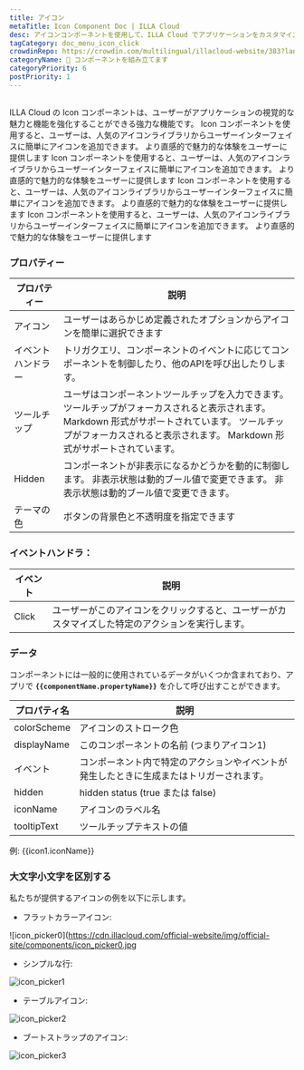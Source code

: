 ```yaml
---
title: アイコン
metaTitle: Icon Component Doc | ILLA Cloud
desc: アイコンコンポーネントを使用して、ILLA Cloud でアプリケーションをカスタマイズして飾る方法を学びます。
tagCategory: doc_menu_icon_click
crowdinRepo: https://crowdin.com/multilingual/illacloud-website/383?languages=ja&filter=basic&value=0
categoryName: 🧬 コンポーネントを組み立てます
categoryPriority: 6
postPriority: 1
---
```


## <h2 hidden>アイコンとは</h2>

ILLA Cloud の Icon コンポーネントは、ユーザーがアプリケーションの視覚的な魅力と機能を強化することができる強力な機能です。 Icon コンポーネントを使用すると、ユーザーは、人気のアイコンライブラリからユーザーインターフェイスに簡単にアイコンを追加できます。 より直感的で魅力的な体験をユーザーに提供します Icon コンポーネントを使用すると、ユーザーは、人気のアイコンライブラリからユーザーインターフェイスに簡単にアイコンを追加できます。 より直感的で魅力的な体験をユーザーに提供します Icon コンポーネントを使用すると、ユーザーは、人気のアイコンライブラリからユーザーインターフェイスに簡単にアイコンを追加できます。 より直感的で魅力的な体験をユーザーに提供します Icon コンポーネントを使用すると、ユーザーは、人気のアイコンライブラリからユーザーインターフェイスに簡単にアイコンを追加できます。 より直感的で魅力的な体験をユーザーに提供します

### プロパティー

| プロパティー        | 説明                                                                                                                         |
| ------------- | -------------------------------------------------------------------------------------------------------------------------- |
| アイコン          | ユーザーはあらかじめ定義されたオプションからアイコンを簡単に選択できます                                                                                       |
| イベントハンドラー     | トリガクエリ、コンポーネントのイベントに応じてコンポーネントを制御したり、他のAPIを呼び出したりします。                                                                      |
| ツールチップ        | ユーザはコンポーネントツールチップを入力できます。 ツールチップがフォーカスされると表示されます。 Markdown 形式がサポートされています。 ツールチップがフォーカスされると表示されます。 Markdown 形式がサポートされています。  |
| Hidden        | コンポーネントが非表示になるかどうかを動的に制御します。 非表示状態は動的ブール値で変更できます。 非表示状態は動的ブール値で変更できます。                                                     |
| テーマの色         | ボタンの背景色と不透明度を指定できます                                                                                                        |

### イベントハンドラ：

| イベント  | 説明                                                               |
| ----- | ---------------------------------------------------------------- |
| Click | ユーザーがこのアイコンをクリックすると、ユーザーがカスタマイズした特定のアクションを実行します。                 |

### データ

コンポーネントには一般的に使用されているデータがいくつか含まれており、アプリで **`{{componentName.propertyName}}`** を介して呼び出すことができます。

| プロパティ名        | 説明                                                                                 |
| ------------- | ---------------------------------------------------------------------------------- |
| colorScheme   | アイコンのストローク色                                                                        |
| displayName   | このコンポーネントの名前 (つまりアイコン1)                                                            |
| イベント          | コンポーネント内で特定のアクションやイベントが発生したときに生成またはトリガーされます。                                       |
| hidden        | hidden status (true または false)                                                     |
| iconName      | アイコンのラベル名                                                                          |
| tooltipText   | ツールチップテキストの値                                                                       |

例: {{icon1.iconName}}

### 大文字小文字を区別する

私たちが提供するアイコンの例を以下に示します。

-   フラットカラーアイコン:

![icon_picker0]\(https://cdn.illacloud.com/official-website/img/official-site/components/icon_picker0.jpg

-   シンプルな行:

![icon_picker1](https://cdn.illacloud.com/official-website/img/office-site/components/icon_picker1.jpg)

-   テーブルアイコン:

![icon_picker2](https://cdn.illacloud.com/official-website/img/official-site/components/icon_picker2.jpg)

-   ブートストラップのアイコン:

![icon_picker3](https://cdn.illacloud.com/official-website/img/official-site/components/icon_picker3.jpg)
